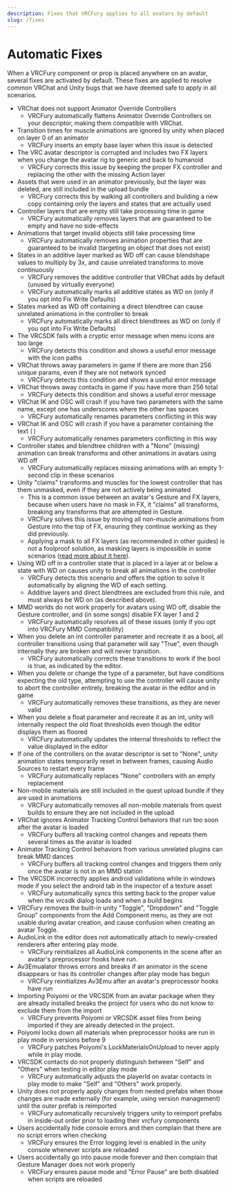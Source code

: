 ---
description: Fixes that VRCFury applies to all avatars by default
slug: /fixes
---

# Automatic Fixes

When a VRCFury component or prop is placed anywhere on an avatar, several fixes are activated by default. These fixes are applied
to resolve common VRChat and Unity bugs that we have deemed safe to apply in all scenarios.

* VRChat does not support Animator Override Controllers
  * VRCFury automatically flattens Animator Override Controllers on your descriptor, making them compatible with VRChat.
* Transition times for muscle animations are ignored by unity when placed on layer 0 of an animator
  * VRCFury inserts an empty base layer when this issue is detected
* The VRC avatar descriptor is corrupted and includes two FX layers when you change the avatar rig to generic and back to humanoid
  * VRCFury corrects this issue by keeping the proper FX controller and replacing the other with the missing Action layer
* Assets that were used in an animator previously, but the layer was deleted, are still included in the upload bundle
  * VRCFury corrects this by walking all controllers and building a new copy containing only the layers and states that are actually used
* Controller layers that are empty still take processing time in game
  * VRCFury automatically removes layers that are guaranteed to be empty and have no side-effects
* Animations that target invalid objects still take processing time
  * VRCFury automatically removes animation properties that are guaranteed to be invalid (targeting an object that does not exist)
* States in an additive layer marked as WD off can cause blendshape values to multiply by 3x, and cause unrelated transforms to move continuously
  * VRCFury removes the additive controller that VRChat adds by default (unused by virtually everyone)
  * VRCFury automatically marks all additive states as WD on (only if you opt into Fix Write Defaults)
* States marked as WD off containing a direct blendtree can cause unrelated animations in the controller to break
  * VRCFury automatically marks all direct blendtrees as WD on (only if you opt into Fix Write Defaults)
* The VRCSDK fails with a cryptic error message when menu icons are too large
  * VRCFury detects this condition and shows a useful error message with the icon paths
* VRChat throws away parameters in game if there are more than 256 unique params, even if they are not network synced
  * VRCFury detects this condition and shows a useful error message
* VRChat throws away contacts in game if you have more than 256 total
  * VRCFury detects this condition and shows a useful error message
* VRChat IK and OSC will crash if you have two parameters with the same name, except one has underscores where the other has spaces
  * VRCFury automatically renames parameters conflicting in this way
* VRChat IK and OSC will crash if you have a parameter containing the text `[]`
  * VRCFury automatically renames parameters conflicting in this way
* Controller states and blendtree children with a "None" (missing) animation can break transforms and other animations in avatars using WD off
  * VRCFury automatically replaces missing animations with an empty 1-second clip in these scenarios
* Unity "claims" transforms and muscles for the lowest controller that has them unmasked, even if they are not actively being animated
  * This is a common issue between an avatar's Gesture and FX layers, because when users have no mask in FX, it "claims" all transforms,
    breaking any transforms that are attempted in Gesture.
  * VRCFury solves this issue by moving all non-muscle animations from Gesture into the top of FX, ensuring they continue working as they did previously.
  * Applying a mask to all FX layers (as recommended in other guides) is not a foolproof solution, as masking layers is impossible in some
    scenarios ([read more about it here](/technical/wd#broken-properties-in-masked-layers)).
* Using WD off in a controller state that is placed in a layer at or below a state with WD on causes unity to break all animations in the controller
  * VRCFury detects this scenario and offers the option to solve it automatically by aligning the WD of each setting.
  * Additive layers and direct blendtrees are excluded from this rule, and must always be WD on (as described above).
* MMD worlds do not work properly for avatars using WD off, disable the Gesture controller, and (in some songs) disable FX layer 1 and 2
  * VRCFury automatically resolves all of these issues (only if you opt into VRCFury MMD Compatibility)
* When you delete an int controller parameter and recreate it as a bool, all controller transitions using that parameter will say "True", even though internally they are broken and will never transition.
  * VRCFury automatically corrects these transitions to work if the bool is true, as indicated by the editor.
* When you delete or change the type of a parameter, but have conditions expecting the old type, attempting to use the controller will cause unity to abort the controller entirely, breaking the avatar in the editor and in game
  * VRCFury automatically removes these transitions, as they are never valid
* When you delete a float parameter and recreate it as an int, unity will internally respect the old float thresholds even though the editor displays them as floored
  * VRCFury automatically updates the internal thresholds to reflect the value displayed in the editor
* If one of the controllers on the avatar descriptor is set to "None", unity animation states temporarily reset in between frames, causing Audio Sources to restart every frame
  * VRCFury automatically replaces "None" controllers with an empty replacement
* Non-mobile materials are still included in the quest upload bundle if they are used in animations
  * VRCFury automatically removes all non-mobile materials from quest builds to ensure they are not included in the upload
* VRChat ignores Animator Tracking Control behaviors that run too soon after the avatar is loaded
  * VRCFury buffers all tracking control changes and repeats them several times as the avatar is loaded
* Animator Tracking Control behaviors from various unrelated plugins can break MMD dances
  * VRCFury buffers all tracking control changes and triggers them only once the avatar is not in an MMD station
* The VRCSDK incorrectly applies android validations while in windows mode if you select the android tab in the inspector of a texture asset
  * VRCFury automatically syncs this setting back to the proper value when the vrcsdk dialog loads and when a build begins
* VRCFury removes the built-in unity "Toggle", "Dropdown" and "Toggle Group" components from the Add Component menu, as they are not usable
  during avatar creation, and cause confusion when creating an avatar Toggle.
* AudioLink in the editor does not automatically attach to newly-created renderers after entering play mode.
  * VRCFury reinitializes all AudioLink components in the scene after an avatar's preprocessor hooks have run.
* Av3Emualator throws errors and breaks if an animator in the scene disappears or has its controller changes after play mode has begun
  * VRCFury reinitializes Av3Emu after an avatar's preprocessor hooks have run
* Importing Poiyomi or the VRCSDK from an avatar package when they are already installed breaks the project for users who do not know to exclude them from the import
  * VRCFury prevents Poiyomi or VRCSDK asset files from being imported if they are already detected in the project.
* Poiyomi locks down all materials when preprocessor hooks are run in play mode in versions before 9
  * VRCFury patches Poiyomi's LockMaterialsOnUpload to never apply while in play mode.
* VRCSDK contacts do not properly distinguish between "Self" and "Others" when testing in editor play mode
  * VRCFury automatically adjusts the playerId on avatar contacts in play mode to make "Self" and "Others" work properly.
* Unity does not properly apply changes from nested prefabs when those changes are made externally (for example, using version management) until the outer prefab is reimported
  * VRCFury automatically recursively triggers unity to reimport prefabs in inside-out order prior to loading their vrcfury components
* Users accidentally hide console errors and then complain that there are no script errors when checking
  * VRCFury ensures the Error logging level is enabled in the unity console whenever scripts are reloaded
* Users accidentally go into pause mode forever and then complain that Gesture Manager does not work properly
  * VRCFury ensures pause mode and "Error Pause" are both disabled when scripts are reloaded
